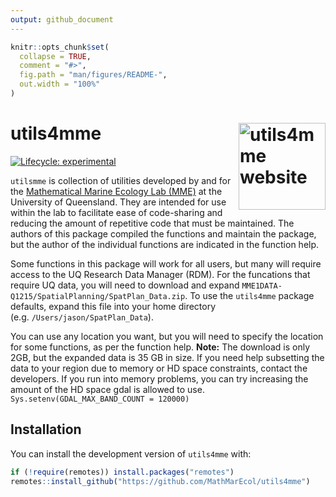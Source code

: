 ```yaml
---
output: github_document
---
```


<!-- README.md is generated from README.Rmd. Please edit that file -->

```r
knitr::opts_chunk$set(
  collapse = TRUE,
  comment = "#>",
  fig.path = "man/figures/README-",
  out.width = "100%"
)
```

# utils4mme <a href="https://github.com/MathMarEcol/utils4mme"><img src="man/figures/MME_Hex.png" align="right" height="139" alt="utils4mme website"/></a>

<!-- badges: start -->
[![Lifecycle: experimental](https://img.shields.io/badge/lifecycle-experimental-orange.svg)](https://lifecycle.r-lib.org/articles/stages.html#experimental)
<!-- badges: end -->

`utilsmme` is  collection of utilities developed by and for the [Mathematical Marine Ecology Lab (MME)]("https://mathmarecol.github.io") at the University of Queensland. They are intended for use within the lab to facilitate ease of code-sharing and reducing the amount of repetitive code that must be maintained. The authors of this package compiled the functions and maintain the package, but the author of the individual functions are indicated in the function help. 

Some functions in this package will work for all users, but many will require access to the UQ Research Data Manager (RDM). For the funcations that require UQ data, you will need to download and expand `MME1DATA-Q1215/SpatialPlanning/SpatPlan_Data.zip`. To use the `utils4mme` package defaults, expand this file into your home directory (e.g. `/Users/jason/SpatPlan_Data`). 

You can use any location you want, but you will need to specify the location for some functions, as per the function help. **Note:** The download is only 2GB, but the expanded data is 35 GB in size. If you need help subsetting the data to your region due to memory or HD space constraints, contact the developers. If you run into memory problems, you can try increasing the amount of the HD space gdal is allowed to use. 
`Sys.setenv(GDAL_MAX_BAND_COUNT = 120000)`

## Installation

You can install the development version of `utils4mme` with:

``` r
if (!require(remotes)) install.packages("remotes")
remotes::install_github("https://github.com/MathMarEcol/utils4mme")
```
